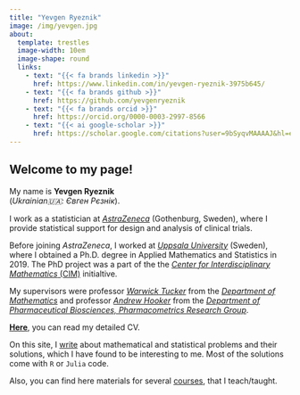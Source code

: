 ```yaml
---
title: "Yevgen Ryeznik"
image: /img/yevgen.jpg
about:
  template: trestles
  image-width: 10em
  image-shape: round
  links: 
    - text: "{{< fa brands linkedin >}}"
      href: https://www.linkedin.com/in/yevgen-ryeznik-3975b645/
    - text: "{{< fa brands github >}}"
      href: https://github.com/yevgenryeznik
    - text: "{{< fa brands orcid >}}"
      href: https://orcid.org/0000-0003-2997-8566  
    - text: "{{< ai google-scholar >}}"
      href: https://scholar.google.com/citations?user=9bSyqvMAAAAJ&hl=en&oi=ao  
---
```



## Welcome to my page!

My name is **Yevgen Ryeznik**
<br/>(*Ukrainian🇺🇦: Євген Рєзнік*).

I work as a statistician at [*AstraZeneca*](https://www.astrazeneca.com) (Gothenburg, Sweden), where I provide statistical support for design and analysis of clinical trials.

Before joining *AstraZeneca*, I worked at [*Uppsala University*](https://uu.se/) (Sweden), where I obtained a Ph.D. degree in Applied Mathematics and Statistics in 2019. The PhD project was a part of the the [*Center for Interdisciplinary Mathematics* (CIM)](https://www.math.uu.se/research/cim/) initialtive. 

My supervisors were professor [*Warwick Tucker*](https://katalog.uu.se/profile/?id=XX4412) from the [*Department of Mathematics*](https://math.uu.se/) and professor [*Andrew Hooker*](https://katalog.uu.se/profile/?id=N4-631) from the [*Department of Pharmaceutical Biosciences, Pharmacometrics Research Group*](https://katalog.uu.se/organisation/?orgId=FF3:12).

[**Here**](./cv.html), you can read my detailed CV. 

On this site, I [write](./blog.html) about mathematical and statistical problems and their solutions, which I have found to be interesting to me. Most of the solutions come with `R` or `Julia` code.  

Also, you can find here materials for several  [courses](./teaching.html), that I teach/taught.


